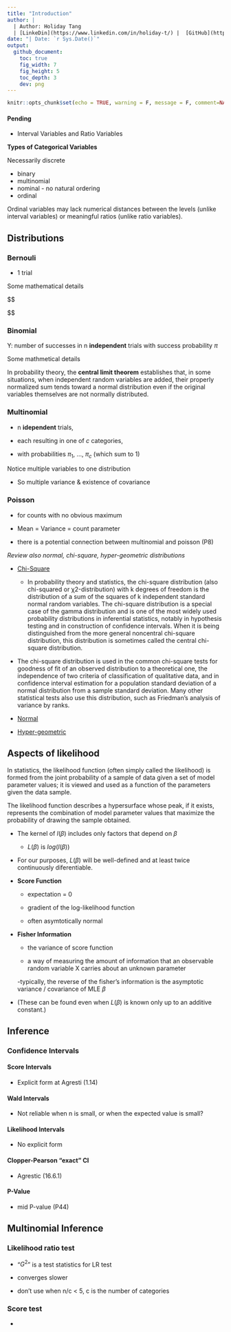```yaml
---
title: "Introduction"
author: |
  | Author: Holiday Tang 
  | [LinkeDin](https://www.linkedin.com/in/holiday-t/) |  [GitHub](https://github.com/holiday007) | [Kaggle Novice](https://www.kaggle.com/holibae007)
date: "| Date: `r Sys.Date()`"
output:
  github_document:
    toc: true
    fig_width: 7
    fig_height: 5
    toc_depth: 3
    dev: png
---
```


```r
knitr::opts_chunk$set(echo = TRUE, warning = F, message = F, comment=NA, cache=T)
```

#### Pending

* Interval Variables and Ratio Variables


**Types of Categorical Variables**

Necessarily discrete

* binary
* multinomial
* nominal - no natural ordering
* ordinal

Ordinal variables may lack numerical distances between the levels (unlike interval variables) or meaningful ratios (unlike ratio variables).

## Distributions

### Bernouli

* 1 trial

Some mathematical details 

$$

$$

### Binomial

Y: number of successes in n **independent** trials with success probability $\pi$

Some mathmetical details

In probability theory, the **central limit theorem** establishes that, in some situations, when independent random variables are added, their properly normalized sum tends toward a normal distribution even if the original variables themselves are not normally distributed.


### Multinomial

* n **idependent** trials, 

* each resulting in one of $c$ categories,

* with probabilities $\pi_1$, ..., $\pi_c$ (which sum to 1)

Notice multiple variables to one distribution

* So multiple variance & existence of covariance

### Poisson

* for counts with no obvious maximum

* Mean = Variance = count parameter

* there is a potential connection between multinomial and poisson (P8)



*Review also normal, chi-square, hyper-geometric distributions*
  
  * [Chi-Square](https://en.wikipedia.org/wiki/Chi-squared_distribution)
  
    - In probability theory and statistics, the chi-square distribution (also chi-squared or χ2-distribution) with k degrees of freedom is the distribution of a sum of the squares of k independent standard normal random variables. The chi-square distribution is a special case of the gamma distribution and is one of the most widely used probability distributions in inferential statistics, notably in hypothesis testing and in construction of confidence intervals. When it is being distinguished from the more general noncentral chi-square distribution, this distribution is sometimes called the central chi-square distribution.

  - The chi-square distribution is used in the common chi-square tests for goodness of fit of an observed distribution to a theoretical one, the independence of two criteria of classification of qualitative data, and in confidence interval estimation for a population standard deviation of a normal distribution from a sample standard deviation. Many other statistical tests also use this distribution, such as Friedman's analysis of variance by ranks.
  
  * [Normal](https://en.wikipedia.org/wiki/Normal_distribution)
  * [Hyper-geometric](https://en.wikipedia.org/wiki/Hypergeometric_distribution)
  
## Aspects of likelihood

In statistics, the likelihood function (often simply called the likelihood) is formed from the joint probability of a sample of data given a set of model parameter values; it is viewed and used as a function of the parameters given the data sample.

The likelihood function describes a hypersurface whose peak, if it exists, represents the combination of model parameter values that maximize the probability of drawing the sample obtained.


* The kernel of $l(\beta)$ includes only factors that depend on $\beta$
  - $L(\beta)$ is $log(l(\beta))$ 
  
* For our purposes, $L(\beta)$ will be well-defined and at least twice
continuously diferentiable.

* **Score Function**

  - expectation = 0

  - gradient of the log-likelihood function
  
  - often asymtotically normal

* **Fisher Information**
  
  - the variance of score function
  
  - a way of measuring the amount of information that an observable random variable X carries about an unknown parameter
  
  -typically, the reverse of the fisher's information is the asymptotic variance / covariance of MLE $\beta$
  
  
  
* (These can be found even when $L(\beta)$ is known only up
to an additive constant.)

## Inference

### Confidence Intervals

#### Score Intervals

- Explicit form at Agresti (1.14)

#### Wald Intervals

- Not reliable when n is small, or when the expected value is small?

#### Likelihood Intervals

- No explicit form

#### Clopper-Pearson "exact" CI

- Agrestic (16.6.1)

#### P-Value

- mid P-value (P44)

## Multinomial Inference

### Likelihood ratio test

- "$G^2$" is a test statistics for LR test

- converges slower

- don't use when n/c < 5, c is the number of categories

### Score test

- 